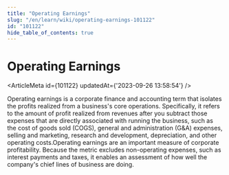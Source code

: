 ```yaml
---
title: "Operating Earnings"
slug: "/en/learn/wiki/operating-earnings-101122"
id: "101122"
hide_table_of_contents: true
---
```



# Operating Earnings

<ArticleMeta id={101122} updatedAt={'2023-09-26 13:58:54'} />
<div className='border-solid border-b border-t-0 my-4 border-[var(--ifm-color-gray-300)]' />

Operating earnings is a corporate finance and accounting term that isolates the profits realized from a business's core operations. Specifically, it refers to the amount of profit realized from revenues after you subtract those expenses that are directly associated with running the business, such as the cost of goods sold (COGS), general and administration (G&A) expenses, selling and marketing, research and development, depreciation, and other operating costs.Operating earnings are an important measure of corporate profitability. Because the metric excludes non-operating expenses, such as interest payments and taxes, it enables an assessment of how well the company's chief lines of business are doing.

